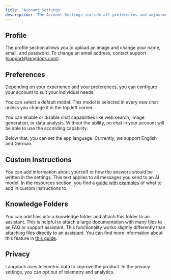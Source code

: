 ```yaml
---
title: 'Account Settings'
description: 'The Account Settings include all preferences and adjustments for a specific user. They only apply to this specific user and no one else. The account settings can be set by any user.'
---
```


## Profile
The profile section allows you to upload an image and change your name, email, and password.
To change an email address, contact support (support@langdock.com).

## Preferences
Depending on your experience and your preferences, you can configure your account to suit your individual needs.

You can select a default model. This model is selected in every new chat unless you change it in the top left corner.

You can enable or disable chat capabilities like web search, image generation, or data analysis. Without the ability, no chat in your account will be able to use the according capability.

Below that, you can set the app language. Currently, we support English and German.

## Custom Instructions
You can add information about yourself or how the answers should be written in the settings. This text applies to all messages you send to an AI model. In the resources section, you find a [guide with examples](https://docs.langdock.com/resources/custom-instructions) of what to add in custom instructions to.

## Knowledge Folders
You can add files into a knowledge folder and attach this folder to an assistant. This is helpful to attach a large documentation with many files to an FAQ or support assistant. This functionality works slightly differently than attaching files directly to an assistant. You can find more information about this feature in [this guide](https://docs.langdock.com/settings/knowledge-folders/introduction).

## Privacy
Langdock uses telemetric data to improve the product. In the privacy settings, you can opt out of telemetry and analytics.
